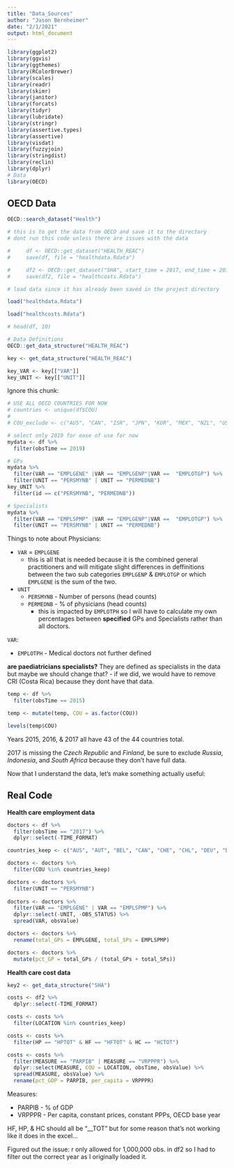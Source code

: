 ```yaml
---
title: "Data_Sources"
author: "Jason Bernheimer"
date: "2/1/2021"
output: html_document
---
```


``` r
library(ggplot2)
library(ggvis)
library(ggthemes)
library(RColorBrewer)
library(scales)
library(readr)
library(skimr)
library(janitor)
library(forcats)
library(tidyr)
library(lubridate)
library(stringr)
library(assertive.types)
library(assertive)
library(visdat)
library(fuzzyjoin)
library(stringdist)
library(reclin)
library(dplyr)
# Data
library(OECD)
```

## OECD Data

```r
OECD::search_dataset("Health")
```

```r
# this is to get the data from OECD and save it to the directory
# dont run this code unless there are issues with the data

#     df <- OECD::get_dataset("HEALTH_REAC")
#     save(df, file = "healthdata.Rdata")

#     df2 <- OECD::get_dataset("SHA", start_time = 2017, end_time = 2017)
#     save(df2, file = "healthcosts.Rdata")
```

```r
# load data since it has already been saved in the project directory

load("healthdata.Rdata")

load("healthcosts.Rdata")

# head(df, 10)
```

```r
# Data Definitions
OECD::get_data_structure("HEALTH_REAC")

key <- get_data_structure("HEALTH_REAC")

key_VAR <- key[["VAR"]]
key_UNIT <- key[["UNIT"]]
```


Ignore this chunk:
```r
# USE ALL OECD COUNTRIES FOR NOW
# countries <- unique(df$COU)
# 
# COU_exclude <- c("AUS", "CAN", "ISR", "JPN", "KOR", "MEX", "NZL", "USA", "BRA", "CHL", "CHN", "IND", "IDN", "RUS", "ZAF", "COL", "CRI")
```

```r
# select only 2019 for ease of use for now
mydata <- df %>%
  filter(obsTime == 2019)

# GPs
mydata %>%
  filter(VAR == "EMPLGENE" |VAR == "EMPLGENP"|VAR ==  "EMPLOTGP") %>%
  filter(UNIT == "PERSMYNB" | UNIT == "PERMEDNB")
key_UNIT %>%
  filter(id == c("PERSMYNB", "PERMEDNB"))

# Specialists
mydata %>%
  filter(VAR == "EMPLSPMP" |VAR == "EMPLGENP"|VAR ==  "EMPLOTGP") %>%
  filter(UNIT == "PERSMYNB" | UNIT == "PERMEDNB")

```


Things to note about Physicians: 

* `VAR` = `EMPLGENE`
  + this is all that is needed because it is the combined general practitioners and will mitigate slight differences in deffinitions between the two sub categories `EMPLGENP` & `EMPLOTGP` or which `EMPLGENE` is the sum of the two.
* `UNIT`
  + `PERSMYNB` - Number of persons (head counts)
  + `PERMEDNB` - % of physicians (head counts)
    + this is impacted by `EMPLOTPH` so I will have to calculate my own percentages between **specified** GPs and Specialists rather than all doctors.

`VAR`:

* `EMPLOTPH` - Medical doctors not further defined

**are paediatricians specialists?** They are defined as specialists in the data but maybe we should change that? - if we did, we would have to remove CRI (Costa Rica) because they dont have that data.


```r
temp <- df %>%
  filter(obsTime == 2015) 

temp <- mutate(temp, COU = as.factor(COU))

levels(temp$COU)
```

Years 2015, 2016, & 2017 all have 43 of the 44 countries total. 

2017 is missing the *Czech Republic* and *Finland*, be sure to exclude *Russia*, *Indonesia*, and *South Africa* because they don't have full data.


Now that I understand the data, let's make something actually useful:

## Real Code

**Health care employment data**

```r
doctors <- df %>%
  filter(obsTime == "2017") %>%
  dplyr::select(-TIME_FORMAT)

countries_keep <- c("AUS", "AUT", "BEL", "CAN", "CHE", "CHL", "DEU", "DNK", "ESP", "EST", "FRA", "GBR", "GRC", "HUN", "IRL", "ISL", "ISR", "ITA", "KOR", "LTU", "LUX", "LVA", "MEX", "NLD", "NOR", "NZL", "POL", "PRT", "SVN", "SWE", "TUR", "USA")

doctors <- doctors %>%
  filter(COU %in% countries_keep)
```


```r
doctors <- doctors %>%
  filter(UNIT == "PERSMYNB")
  
doctors <- doctors %>%
  filter(VAR == "EMPLGENE" | VAR == "EMPLSPMP") %>%
  dplyr::select(-UNIT, -OBS_STATUS) %>%
  spread(VAR, obsValue)

doctors <- doctors %>%
  rename(total_GPs = EMPLGENE, total_SPs = EMPLSPMP)

doctors <- doctors %>%
  mutate(pct_GP = total_GPs / (total_GPs + total_SPs))
```


**Health care cost data**

```r
key2 <- get_data_structure("SHA")
```

```r
costs <- df2 %>%
  dplyr::select(-TIME_FORMAT)

costs <- costs %>%
  filter(LOCATION %in% countries_keep)

costs <- costs %>%
  filter(HP == "HPTOT" & HF == "HFTOT" & HC == "HCTOT")

costs <- costs %>%
  filter(MEASURE == "PARPIB" | MEASURE == "VRPPPR") %>%
  dplyr::select(MEASURE, COU = LOCATION, obsTime, obsValue) %>%
  spread(MEASURE, obsValue) %>%
  rename(pct_GDP = PARPIB, per_capita = VRPPPR)
```

Measures:

* PARPIB - % of GDP
* VRPPPR - Per capita, constant prices, constant PPPs, OECD base year

HF, HP, & HC should all be "__TOT" but for some reason that's not working like it does in the excel...

Figured out the issue: r only allowed for 1,000,000 obs. in df2 so I had to filter out the correct year as I originally loaded it.





